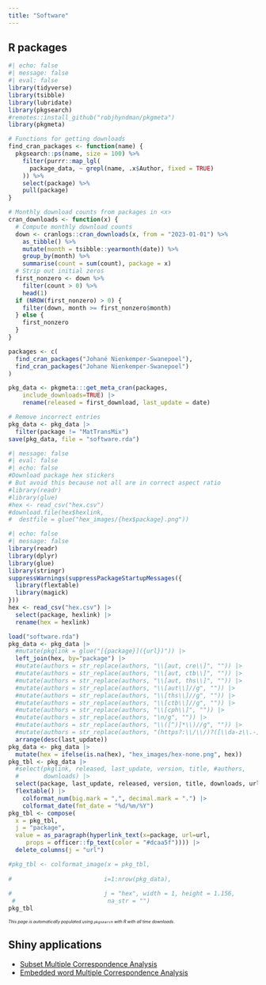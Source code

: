 ```yaml
---
title: "Software"
---
```


## R packages

```r
#| echo: false
#| message: false
#| eval: false
library(tidyverse)
library(tsibble)
library(lubridate)
library(pkgsearch)
#remotes::install_github("robjhyndman/pkgmeta")
library(pkgmeta)

# Functions for getting downloads
find_cran_packages <- function(name) {
  pkgsearch::ps(name, size = 100) %>%
    filter(purrr::map_lgl(
      package_data, ~ grepl(name, .x$Author, fixed = TRUE)
    )) %>%
    select(package) %>%
    pull(package)
}

# Monthly download counts from packages in <x>
cran_downloads <- function(x) {
  # Compute monthly download counts
  down <- cranlogs::cran_downloads(x, from = "2023-01-01") %>%
    as_tibble() %>%
    mutate(month = tsibble::yearmonth(date)) %>%
    group_by(month) %>%
    summarise(count = sum(count), package = x)
  # Strip out initial zeros
  first_nonzero <- down %>%
    filter(count > 0) %>%
    head(1)
  if (NROW(first_nonzero) > 0) {
    filter(down, month >= first_nonzero$month)
  } else {
    first_nonzero
  }
}

packages <- c(    
  find_cran_packages("Johané Nienkemper-Swanepoel"),
  find_cran_packages("Johane Nienkemper-Swanepoel")
)

pkg_data <- pkgmeta:::get_meta_cran(packages, 
    include_downloads=TRUE) |>
    rename(released = first_download, last_update = date)

# Remove incorrect entries
pkg_data <- pkg_data |>
  filter(package != "MatTransMix")
save(pkg_data, file = "software.rda")
```

```r
#| message: false
#| eval: false
#| echo: false
#Download package hex stickers
# But avoid this because not all are in correct aspect ratio
#library(readr)
#library(glue)
#hex <- read_csv("hex.csv")
#download.file(hex$hexlink, 
#  destfile = glue("hex_images/{hex$package}.png"))
```

```r
#| echo: false
#| message: false
library(readr)
library(dplyr)
library(glue)
library(stringr)
suppressWarnings(suppressPackageStartupMessages({
  library(flextable)
  library(magick)
}))
hex <- read_csv("hex.csv") |>
  select(package, hexlink) |>
  rename(hex = hexlink)

load("software.rda")
pkg_data <- pkg_data |>
  #mutate(pkglink = glue("[{package}]({url})")) |>
  left_join(hex, by="package") |>
  #mutate(authors = str_replace(authors, "\\[aut, cre\\]", "")) |>
  #mutate(authors = str_replace(authors, "\\[aut, ctb\\]", "")) |>
  #mutate(authors = str_replace(authors, "\\[aut, ths\\]", "")) |>
  #mutate(authors = str_replace(authors, "\\[aut\\]//g", "")) |>
  #mutate(authors = str_replace(authors, "\\[ths\\]//g", "")) |>
  #mutate(authors = str_replace(authors, "\\[ctb\\]//g", "")) |>
  #mutate(authors = str_replace(authors, "\\[cph\\]", "")) |>
  #mutate(authors = str_replace(authors, "\n/g", "")) |>
  #mutate(authors = str_replace(authors, "\\([^)]*\\)//g", "")) |>
  #mutate(authors = str_replace(authors, "(https?:\\/\\/)?([\\da-z\\.-]+)\\.([a-z\\.]{2,6})([\\/\\w \\.-]*)", "")) |>
  arrange(desc(last_update))
pkg_data <- pkg_data |>
  mutate(hex = ifelse(is.na(hex), "hex_images/hex-none.png", hex))
pkg_tbl <- pkg_data |> 
  #select(pkglink, released, last_update, version, title, #authors, 
  #       downloads) |>
  select(package, last_update, released, version, title, downloads, url) |>
  flextable() |>   
    colformat_num(big.mark = ",", decimal.mark = ".") |>
    colformat_date(fmt_date = "%d/%m/%Y")
pkg_tbl <- compose(
  x = pkg_tbl,
  j = "package",
  value = as_paragraph(hyperlink_text(x=package, url=url, 
     props = officer::fp_text(color = "#dcaa5f")))) |>
  delete_columns(j = "url") 

#pkg_tbl <- colformat_image(x = pkg_tbl,
 
#                          i=1:nrow(pkg_data),
 
#                          j = "hex", width = 1, height = 1.156, 
 #                          na_str = "") 
pkg_tbl 
```

::: {style="font-size: 60%"}

*This page is automatically populated using `pkgsearch` with R with all time downloads.*

:::

## Shiny applications

- [Subset Multiple Correspondence Analysis](https://jnienk.shinyapps.io/sMCAbiplots/)
- [Embedded word Multiple Correspondence Analysis](https://muvisu.shinyapps.io/EmbeddedWordMCAbiplot/)